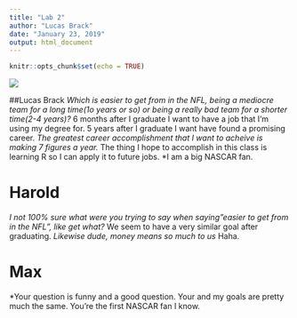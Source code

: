 ```yaml
---
title: "Lab 2"
author: "Lucas Brack"
date: "January 23, 2019"
output: html_document
---
```

```r
knitr::opts_chunk$set(echo = TRUE)
```

![](Lab2Pic.jpg)


##Lucas Brack
*Which is easier to get from in the NFL, being a mediocre team for a long time(1o years or so) or being a really bad team for a shorter time(2-4 years)?
*6 months after I graduate I want to have a job that I'm using my degree for. 5 years after I graduate I want have found a promising career.
*The greatest career accomplishment that I want to acheive is making 7 figures a year.
*The thing I hope to accomplish in this class is learning R so I can apply it to future jobs.
*I am a big NASCAR fan.

# Harold
*I not 100% sure what were you trying to say when saying"easier to get from in the NFL", like get what?
*We seem to have a very similar goal after graduating.
*Likewise dude, money means so much to us
*Haha.

# Max 
*Your question is funny and a good question. Your and my goals are pretty much the same. You're the first NASCAR fan I know. 

